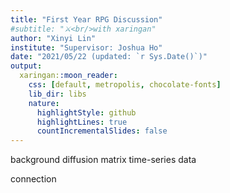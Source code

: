 ```yaml
---
title: "First Year RPG Discussion"
#subtitle: "⚔<br/>with xaringan"
author: "Xinyi Lin"
institute: "Supervisor: Joshua Ho"
date: "2021/05/22 (updated: `r Sys.Date()`)"
output:
  xaringan::moon_reader:
    css: [default, metropolis, chocolate-fonts]
    lib_dir: libs
    nature:
      highlightStyle: github
      highlightLines: true
      countIncrementalSlides: false
---
```


background diffusion matrix time-series data

connection